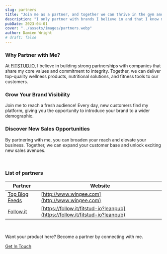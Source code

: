 ```yaml
---
slug: partners
title: "Join me as a partner, and together we can thrive in the gym and in all aspects of life."
description: "I only partner with brands I believe in and that I know my followers will benefit from."
pubDate: 2023-04-01
cover: "../assets/images/partners.webp"
author: Damien Wright
# draft: false
---
```


### Why Partner with Me?

At <a href="https://fitstud.io" title="Why Partner with Me" class="text-primary">FIT<span class="text-black dark:text-white">STUD</span>.IO</a>, I believe in building strong partnerships with companies that share my core values and commitment to integrity. Together, we can deliver top-quality wellness products, nutritional solutions, and fitness tools to our customers.

### Grow Your Brand Visibility

Join me to reach a fresh audience! Every day, new customers find my platform, giving you the opportunity to introduce your brand to a wider demographic.

### Discover New Sales Opportunities

By partnering with me, you can broaden your reach and elevate your business. Together, we can expand your customer base and unlock exciting new sales avenues.

&nbsp;

### List of partners

| Partner | Website |
| ----------- | ----------- |
| [Top Blog Feeds](http://www.wingee.com) | [http://www.wingee.com](http://www.wingee.com) |
| [Follow.it](https://follow.it/fitstud-io?leanpub) | [https://follow.it/fitstud-io?leanpub](https://follow.it/fitstud-io?leanpub) |

&nbsp;

Want your product here? Become a partner by connecting with me.

<a href="/contact" class="btn btn-primary mt-8">Get In Touch</a>
